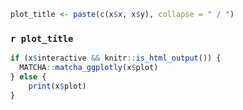 ```r
plot_title <- paste(c(x$x, x$y), collapse = " / ")
```


### `r plot_title`

```r
if (x$interactive && knitr::is_html_output()) {
  MATCHA::matcha_ggplotly(x$plot)
} else {
    print(x$plot)
}
```


